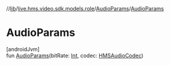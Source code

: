 //[lib](/api-reference/android/v2/home/content)/[live.hms.video.sdk.models.role](../index)/[AudioParams](index)/[AudioParams](-audio-params)

# AudioParams

[androidJvm]\
fun [AudioParams](-audio-params)(bitRate: [Int](https://kotlinlang.org/api/latest/jvm/stdlib/kotlin/-int/index.html), codec: [HMSAudioCodec](../../live.hms.video.media.codec/-h-m-s-audio-codec/index))
